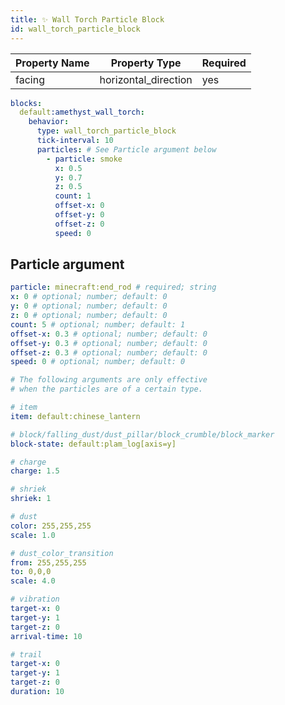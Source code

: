 ```yaml
---
title: ✨ Wall Torch Particle Block
id: wall_torch_particle_block
---
```


| Property Name | Property Type        | Required |
|---------------|----------------------|----------|
| facing        | horizontal_direction | yes      |

```yml
blocks:
  default:amethyst_wall_torch:
    behavior:
      type: wall_torch_particle_block
      tick-interval: 10
      particles: # See Particle argument below
        - particle: smoke
          x: 0.5
          y: 0.7
          z: 0.5
          count: 1
          offset-x: 0
          offset-y: 0
          offset-z: 0
          speed: 0
```

## Particle argument

```yml
particle: minecraft:end_rod # required; string
x: 0 # optional; number; default: 0
y: 0 # optional; number; default: 0
z: 0 # optional; number; default: 0
count: 5 # optional; number; default: 1
offset-x: 0.3 # optional; number; default: 0
offset-y: 0.3 # optional; number; default: 0
offset-z: 0.3 # optional; number; default: 0
speed: 0 # optional; number; default: 0

# The following arguments are only effective
# when the particles are of a certain type.

# item
item: default:chinese_lantern

# block/falling_dust/dust_pillar/block_crumble/block_marker
block-state: default:plam_log[axis=y]

# charge
charge: 1.5

# shriek
shriek: 1

# dust
color: 255,255,255
scale: 1.0

# dust_color_transition
from: 255,255,255
to: 0,0,0
scale: 4.0

# vibration
target-x: 0
target-y: 1
target-z: 0
arrival-time: 10

# trail
target-x: 0
target-y: 1
target-z: 0
duration: 10
```
